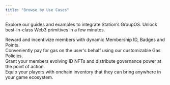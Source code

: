 ```yaml
---
title: "Browse by Use Cases"
---
```


Explore our guides and examples to integrate Station’s GroupOS. Unlock best-in-class Web3 primitives in a few minutes. 

<CardGroup cols={2}>
  <Card
    title="Membership & Loyalty"
    icon="star"
    iconType="solid"
    href="/use-cases/membership-loyalty/overview"
  >
    <div style={{ paddingTop: "8px", fontSize: "14px" }}>
      Reward and incentivize members with dynamic Membership ID, Badges and Points. 
    </div>
  </Card>
    <Card
    title="Gas Pass"
    icon="gas-pump"
    iconType="solid"
    href="/use-cases/gas-pass/overview"
  >
    <div style={{ paddingTop: "8px", fontSize: "14px" }}>
      Conveniently pay for gas on the user's behalf using our customizable Gas Policies.
    </div>
  </Card>
  <Card
    title="Governance"
    icon="check-to-slot"
    iconType="solid"
    href="/use-cases/governance/overview"
  >
    <div style={{ paddingTop: "8px", fontSize: "14px" }}>
      Grant your members evolving ID NFTs and distribute governance power at the point of action.
    </div>
  </Card>
    <Card
    title="Player Inventory"
    icon="gamepad-modern"
    iconType="solid"
    href="/use-cases/player-inventory/overview"
  >
    <div style={{ paddingTop: "8px", fontSize: "14px" }}>
      Equip your players with onchain inventory that they can bring anywhere in your game ecosystem.
    </div>
  </Card>
</CardGroup>






